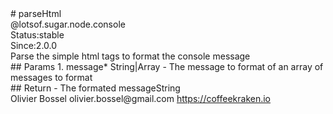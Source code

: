 <div class="docmap-mdx">
# parseHtml
<div class="_namespace">@lotsof.sugar.node.console</div>
<div class="_metas">
<div class="_status"><span class="_status-label">Status:</span><span class="_status-value -stable">stable</span></div>
<div class="_since"><span class="_since-label">Since:</span><span class="_since-value">2.0.0</span></div>
</div>
<div class="_description">
Parse the simple html tags to format the console message
</div>
<div class="_params">
## Params
1. <span class="_name">message<span class="_required">*</span></span><span class="_default"></span> <span class="_type">String|Array</span>
   - The message to format of an array of messages to format
</div>
<div class="_return">
## Return
- <span class="_description">The formated message</span><span class="_default"></span><span class="_type">String</span>
</div>
<div class="_author">
<span class="_name">Olivier Bossel</span>
<span class="_email">olivier.bossel@gmail.com</span>
<a href="https://coffeekraken.io" target="_blank" class="_url">https://coffeekraken.io</a>
</div>
</div>